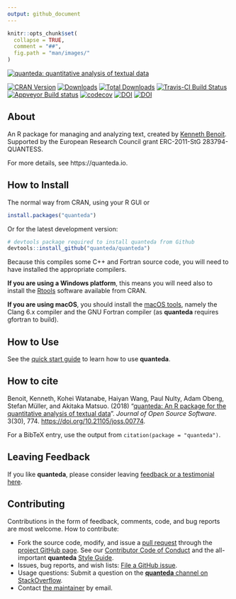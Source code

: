 ```yaml
---
output: github_document
---
```


```r
knitr::opts_chunk$set(
  collapse = TRUE,
  comment = "##",
  fig.path = "man/images/"
)
```

[![quanteda: quantitative analysis of textual data](https://cdn.rawgit.com/quanteda/quanteda/master/images/quanteda_logo.svg)](http://quanteda.io)

[![CRAN Version](https://www.r-pkg.org/badges/version/quanteda)](https://CRAN.R-project.org/package=quanteda)
[![Downloads](https://cranlogs.r-pkg.org/badges/quanteda)](https://CRAN.R-project.org/package=quanteda)
[![Total Downloads](https://cranlogs.r-pkg.org/badges/grand-total/quanteda?color=orange)](https://CRAN.R-project.org/package=quanteda)
[![Travis-CI Build Status](https://travis-ci.org/quanteda/quanteda.svg?branch=master)](https://travis-ci.org/quanteda/quanteda)
[![Appveyor Build status](https://ci.appveyor.com/api/projects/status/e3tf2h1ff0nlv249/branch/master?svg=true)](https://ci.appveyor.com/project/kbenoit/quanteda/branch/master)
[![codecov](https://codecov.io/gh/quanteda/quanteda/branch/master/graph/badge.svg)](https://codecov.io/gh/quanteda/quanteda) [![DOI](https://zenodo.org/badge/5424649.svg)](https://zenodo.org/badge/latestdoi/5424649)
[![DOI](http://joss.theoj.org/papers/10.21105/joss.00774/status.svg)](https://doi.org/10.21105/joss.00774)

## About

An R package for managing and analyzing text, created by [Kenneth Benoit](http://kenbenoit.net).
 Supported by the European Research Council grant ERC-2011-StG 283794-QUANTESS.

For more details, see https://quanteda.io.

## How to Install

The normal way from CRAN, using your R GUI or 
```r
install.packages("quanteda") 
```

Or for the latest development version:
```r
# devtools package required to install quanteda from Github 
devtools::install_github("quanteda/quanteda") 
```

Because this compiles some C++ and Fortran source code, you will need to have installed the appropriate compilers.

**If you are using a Windows platform**, this means you will need also to install
the [Rtools](https://CRAN.R-project.org/bin/windows/Rtools/) software available
from CRAN.  

**If you are using macOS**, you should install the 
[macOS tools](https://cran.r-project.org/bin/macosx/tools/), 
namely the Clang 6.x compiler and the GNU Fortran compiler (as **quanteda** requires gfortran to build).
    

## How to Use 

See the [quick start guide](https://quanteda.io/articles/pkgdown/quickstart.html) to learn how to use **quanteda**.

## How to cite

Benoit, Kenneth, Kohei Watanabe, Haiyan Wang, Paul Nulty, Adam Obeng, Stefan Müller, and Akitaka Matsuo.  (2018) "[quanteda: An R package for the quantitative analysis of textual data](https://www.theoj.org/joss-papers/joss.00774/10.21105.joss.00774.pdf)".  _Journal of Open Source Software_.  3(30), 774. [https://doi.org/10.21105/joss.00774](https://doi.org/10.21105/joss.00774).

For a BibTeX entry, use the output from `citation(package = "quanteda")`.

## Leaving Feedback

If you like **quanteda**, please consider leaving [feedback or a testimonial here](https://github.com/quanteda/quanteda/issues/461).

## Contributing

Contributions in the form of feedback, comments, code, and bug reports are most welcome.  How to contribute:

*  Fork the source code, modify, and issue a [pull request](https://help.github.com/articles/creating-a-pull-request-from-a-fork/) through the [project GitHub page](https://github.com/quanteda/quanteda).  See our [Contributor Code of Conduct](https://github.com/quanteda/quanteda/blob/master/CONDUCT.md) and the all-important **quanteda** [Style Guide](https://github.com/quanteda/quanteda/wiki/Style-guide).
*  Issues, bug reports, and wish lists: [File a GitHub issue](https://github.com/quanteda/quanteda/issues).
*  Usage questions:  Submit a question on the [**quanteda** channel on StackOverflow](https://stackoverflow.com/questions/tagged/quanteda).
*  Contact [the maintainer](mailto:kbenoit@lse.ac.uk) by email.

